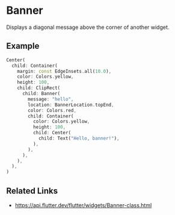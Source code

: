 

<Meta of={BannerStories} />

# Banner

Displays a diagonal message above the corner of another widget.

## Example

```dart liveslice=Banner
Center(
  child: Container(
    margin: const EdgeInsets.all(10.0),
    color: Colors.yellow,
    height: 100,
    child: ClipRect(
      child: Banner(
        message: "hello",
        location: BannerLocation.topEnd,
        color: Colors.red,
        child: Container(
          color: Colors.yellow,
          height: 100,
          child: Center(
            child: Text("Hello, banner!"),
          ),
        ),
      ),
    ),
  ),
)
```

## Related Links

- https://api.flutter.dev/flutter/widgets/Banner-class.html

